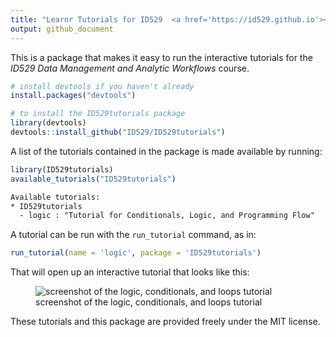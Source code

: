 ```yaml
---
title: "Learnr Tutorials for ID529  <a href='https://id529.github.io'><img src='https://github.com/ID529/lectures/raw/testa_dec19/graphics/id529-sticker.png' align='right' height='139' /></a>"
output: github_document
---
```


This is a package that makes it easy to run the interactive tutorials for the
*ID529 Data Management and Analytic Workflows* course. 

```r
# install devtools if you haven't already
install.packages("devtools")

# to install the ID529tutorials package
library(devtools)
devtools::install_github("ID529/ID529tutorials")
```

A list of the tutorials contained in the package is made available by running: 

```r
library(ID529tutorials)
available_tutorials("ID529tutorials")
```

```txt
Available tutorials:
* ID529tutorials
  - logic : "Tutorial for Conditionals, Logic, and Programming Flow" 
```

A tutorial can be run with the `run_tutorial` command, as in: 

```r
run_tutorial(name = 'logic', package = 'ID529tutorials')
```

That will open up an interactive tutorial that looks like this:

![screenshot of the logic, conditionals, and loops tutorial](images/logic_learnr_screenshot.png)

These tutorials and this package are provided freely under the MIT license. 
